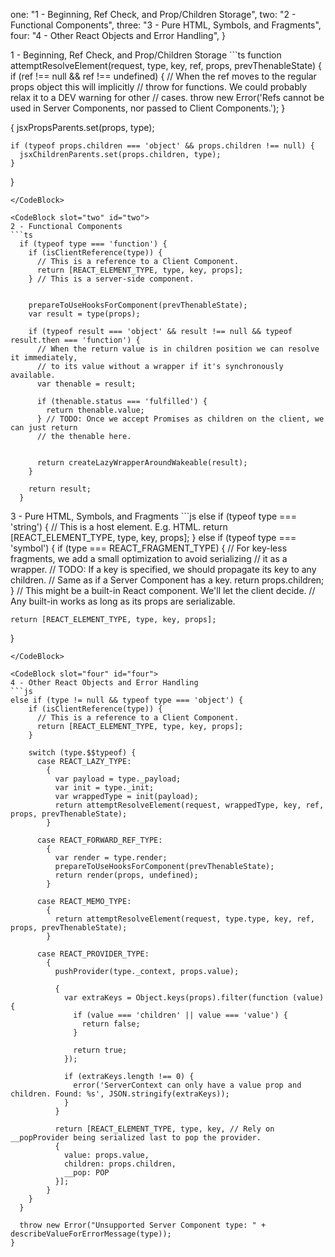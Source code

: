
  one: "1 - Beginning, Ref Check, and Prop/Children Storage",
  two: "2 - Functional Components",
  three: "3 - Pure HTML, Symbols, and Fragments",
  four: "4 - Other React Objects and Error Handling",
}

<MPADemo title="attemptResolveElement_-_code" filenames={filenames}>

<CodeBlock slot="one" id="one">
1 - Beginning, Ref Check, and Prop/Children Storage
```ts
function attemptResolveElement(request, type, key, ref, props, prevThenableState) {
  if (ref !== null && ref !== undefined) {
    // When the ref moves to the regular props object this will implicitly
    // throw for functions. We could probably relax it to a DEV warning for other
    // cases.
    throw new Error('Refs cannot be used in Server Components, nor passed to Client Components.');
  }

  {
    jsxPropsParents.set(props, type);

    if (typeof props.children === 'object' && props.children !== null) {
      jsxChildrenParents.set(props.children, type);
    }
  }
```
</CodeBlock>

<CodeBlock slot="two" id="two">
2 - Functional Components
```ts
  if (typeof type === 'function') {
    if (isClientReference(type)) {
      // This is a reference to a Client Component.
      return [REACT_ELEMENT_TYPE, type, key, props];
    } // This is a server-side component.


    prepareToUseHooksForComponent(prevThenableState);
    var result = type(props);

    if (typeof result === 'object' && result !== null && typeof result.then === 'function') {
      // When the return value is in children position we can resolve it immediately,
      // to its value without a wrapper if it's synchronously available.
      var thenable = result;

      if (thenable.status === 'fulfilled') {
        return thenable.value;
      } // TODO: Once we accept Promises as children on the client, we can just return
      // the thenable here.


      return createLazyWrapperAroundWakeable(result);
    }

    return result;
  }
```
</CodeBlock>

<CodeBlock slot="three" id="three">
3 - Pure HTML, Symbols, and Fragments
```js
else if (typeof type === 'string') {
    // This is a host element. E.g. HTML.
    return [REACT_ELEMENT_TYPE, type, key, props];
  } else if (typeof type === 'symbol') {
    if (type === REACT_FRAGMENT_TYPE) {
      // For key-less fragments, we add a small optimization to avoid serializing
      // it as a wrapper.
      // TODO: If a key is specified, we should propagate its key to any children.
      // Same as if a Server Component has a key.
      return props.children;
    } // This might be a built-in React component. We'll let the client decide.
    // Any built-in works as long as its props are serializable.


    return [REACT_ELEMENT_TYPE, type, key, props];
  }
```
</CodeBlock>

<CodeBlock slot="four" id="four">
4 - Other React Objects and Error Handling
```js
else if (type != null && typeof type === 'object') {
    if (isClientReference(type)) {
      // This is a reference to a Client Component.
      return [REACT_ELEMENT_TYPE, type, key, props];
    }

    switch (type.$$typeof) {
      case REACT_LAZY_TYPE:
        {
          var payload = type._payload;
          var init = type._init;
          var wrappedType = init(payload);
          return attemptResolveElement(request, wrappedType, key, ref, props, prevThenableState);
        }

      case REACT_FORWARD_REF_TYPE:
        {
          var render = type.render;
          prepareToUseHooksForComponent(prevThenableState);
          return render(props, undefined);
        }

      case REACT_MEMO_TYPE:
        {
          return attemptResolveElement(request, type.type, key, ref, props, prevThenableState);
        }

      case REACT_PROVIDER_TYPE:
        {
          pushProvider(type._context, props.value);

          {
            var extraKeys = Object.keys(props).filter(function (value) {
              if (value === 'children' || value === 'value') {
                return false;
              }

              return true;
            });

            if (extraKeys.length !== 0) {
              error('ServerContext can only have a value prop and children. Found: %s', JSON.stringify(extraKeys));
            }
          }

          return [REACT_ELEMENT_TYPE, type, key, // Rely on __popProvider being serialized last to pop the provider.
          {
            value: props.value,
            children: props.children,
            __pop: POP
          }];
        }
    }
  }

  throw new Error("Unsupported Server Component type: " + describeValueForErrorMessage(type));
}

```

</CodeBlock>
</MPADemo>